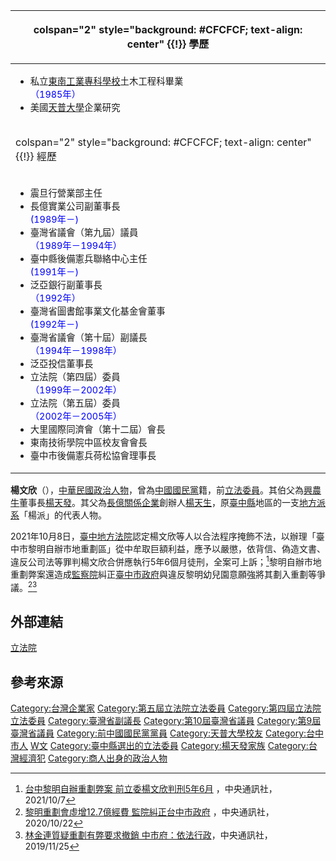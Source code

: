 {{Infobox Officeholder
| name = 楊文欣
|image = <!-- Use only free-licenced images which meet WP:NFCC -->Replace this image male.svg
|imagesize = 200px
| office = [[中華民國|中華民國]]第4、5屆[[立法委員|立法委員]]
| term_start = 1999年2月1日
| term_end = 2005年1月31日
| constituency = [[臺中縣|臺中縣]]
| office2 = [[臺灣省諮議會|臺灣省議會]]第10屆副議長
| term_start2 = 1994年12月20日
| term_end2 = 1998年12月19日
| predecessor2 = [[黃鎮岳|黃鎮岳]]（正任）<br>[[劉炳偉|劉炳偉]]（替補）
| successor2 = '''末任'''
| office3 = 臺灣省議會第9屆[[議員|議員]]
| term_start3 = 1990年12月20日
| term_end3 = 1994年12月19日
| constituency3 = [[臺中縣|臺中縣]]
| sex = 男
| birth_date = {{Birth date and age|1962|7|17}}
| birth_place = {{ROC}}[[臺灣省|臺灣省]][[臺中縣|臺中縣]]
| death_date =
| death_place =
| Native place = [[臺灣|臺灣]][[臺中|臺中]] 
| nationality = {{ROC}}
| party = {{Nonp}}
| otherparty = {{Kmt}}<small><span style="color: blue;">（－2002年6月25日）</span></small>
| spouse = 
| parents = [[楊天生|楊天生]]（父）
| relatives = 
| children =
| profession = [[實業家|實業家]]
| website = 
}}
{| class="infobox bordered" style="width: 22em; font-size: 90%; text-align: left; float:right;" cellpadding="3"
|-
! colspan="2" style="background: #CFCFCF; text-align: center" {{!}} 學歷
|- 
| colspan="2" style="font-size: 90%" |<div style="text-align: left">
*私立[[東南工業專科學校|東南工業專科學校]]土木工程科畢業<br><span style="color: blue;">（1985年）</span>
*美國[[天普大學|天普大學]]企業研究
</div>
|-
! colspan="2" style="background: #CFCFCF; text-align: center" {{!}} 經歷
|- 
| colspan="2" style="font-size: 90%" |<div style="text-align: left">
*震旦行營業部主任
*長億實業公司副董事長<br><span style="color: blue;">(1989年－)</span>
*臺灣省議會（第九屆）議員<br><span style="color: blue;">（1989年－1994年）</span>
*臺中縣後備憲兵聯絡中心主任<br><span style="color: blue;">(1991年－)</span>
*泛亞銀行副董事長<br><span style="color: blue;">（1992年）</span>
*臺灣省圖書館事業文化基金會董事<br><span style="color: blue;">(1992年－)</span>
*臺灣省議會（第十屆）副議長<br><span style="color: blue;">（1994年－1998年）</span>
*泛亞投信董事長
*立法院（第四屆）委員<br><span style="color: blue;">（1999年－2002年）</span>
*立法院（第五屆）委員<br><span style="color: blue;">（2002年－2005年）</span>
*大里國際同濟會（第十二屆）會長
*東南技術學院中區校友會會長
*臺中市後備憲兵荷松協會理事長
</div>
|}
'''楊文欣'''（{{bd|1962年|7月17日|catIdx=Y楊}}），[[中華民國|中華民國]][[政治人物|政治人物]]，曾為[[中國國民黨|中國國民黨]]籍，前[[立法委員|立法委員]]。其伯父為[[興農牛|興農牛]]董事長[[楊天發|楊天發]]。其父為[[長億關係企業|長億關係企業]]創辦人[[楊天生|楊天生]]，原[[臺中縣|臺中縣]]地區的一支[[台灣地方派系列表|地方派系]]「楊派」的代表人物。

2021年10月8日，[[臺中地方法院|臺中地方法院]]認定楊文欣等人以合法程序掩飾不法，以辦理「臺中市黎明自辦市地重劃區」從中牟取巨額利益，應予以嚴懲，依背信、偽造文書、違反公司法等罪判楊文欣合併應執行5年6個月徒刑，全案可上訴；<ref>[https://www.cna.com.tw/news/asoc/202110070255.aspx 台中黎明自辦重劃弊案 前立委楊文欣判刑5年6月] {{Wayback|url=https://www.cna.com.tw/news/asoc/202110070255.aspx |date=20211010102412 }}，中央通訊社，2021/10/7</ref>黎明自辦市地重劃弊案還造成[[監察院|監察院]]糾正[[臺中市政府|臺中市政府]]與違反黎明幼兒園意願強將其劃入重劃等爭議。<ref>[https://www.cna.com.tw/news/aipl/202010220166.aspx 黎明重劃會虛增12.7億經費 監院糾正台中市政府] {{Wayback|url=https://www.cna.com.tw/news/aipl/202010220166.aspx |date=20211008161211 }}，中央通訊社，2020/10/22</ref><ref>[https://www.cna.com.tw/news/aloc/201911250099.aspx.aspx 林金連質疑重劃有弊要求撤銷 中市府：依法行政]，中央通訊社，2019/11/25</ref>

==外部連結==
[http://www.ly.gov.tw/ly/01_introduce/0103_leg/leg_main/leg_ver01_01.jsp?ItemNO=01030100&lgno=00164&stage=5 立法院] {{Wayback|url=http://www.ly.gov.tw/ly/01_introduce/0103_leg/leg_main/leg_ver01_01.jsp?ItemNO=01030100&lgno=00164&stage=5 |date=20070927215147 }}
==參考來源==
{{Reflist}}
{{興農集團與長億集團}}
{{DEFAULTSORT:Yang楊}}
[[Category:台灣企業家|Category:台灣企業家]]
[[Category:第五屆立法院立法委員|Category:第五屆立法院立法委員]]
[[Category:第四屆立法院立法委員|Category:第四屆立法院立法委員]]
[[Category:臺灣省副議長|Category:臺灣省副議長]]
[[Category:第10屆臺灣省議員|Category:第10屆臺灣省議員]]
[[Category:第9屆臺灣省議員|Category:第9屆臺灣省議員]]
[[Category:前中國國民黨黨員|Category:前中國國民黨黨員]]
[[Category:天普大學校友|Category:天普大學校友]]
[[Category:台中市人|Category:台中市人]]
[[Category:楊姓|W文]]
[[Category:臺中縣選出的立法委員|Category:臺中縣選出的立法委員]]
[[Category:楊天發家族|Category:楊天發家族]]
[[Category:台灣經濟犯|Category:台灣經濟犯]]
[[Category:商人出身的政治人物|Category:商人出身的政治人物]]